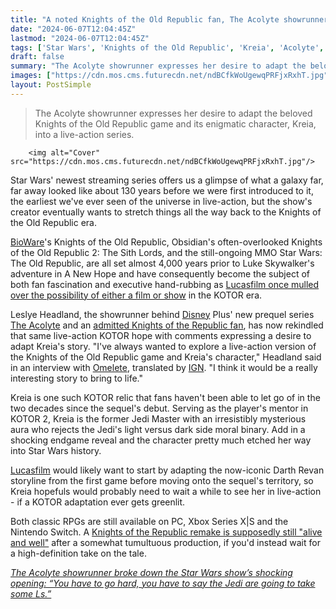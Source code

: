 ```yaml
---
title: "A noted Knights of the Old Republic fan, The Acolyte showrunner would love to bring the fan-favorite Star Wars RPG to life: 'It would be a really interesting story'"
date: "2024-06-07T12:04:45Z"
lastmod: "2024-06-07T12:04:45Z"
tags: ['Star Wars', 'Knights of the Old Republic', 'Kreia', 'Acolyte', 'Disney', 'Darth Revan', 'RPG', 'Lucasfilm', 'Nintendo Switch', 'Xbox Series X|S']
draft: false
summary: "The Acolyte showrunner expresses her desire to adapt the beloved Knights of the Old Republic game and its enigmatic character, Kreia, into a live-action series."
images: ["https://cdn.mos.cms.futurecdn.net/ndBCfkWoUgewqPRFjxRxhT.jpg"]
layout: PostSimple
---
```

> The Acolyte showrunner expresses her desire to adapt the beloved Knights of the Old Republic game and its enigmatic character, Kreia, into a live-action series.


        <img alt="Cover" src="https://cdn.mos.cms.futurecdn.net/ndBCfkWoUgewqPRFjxRxhT.jpg"/>
        
Star Wars' newest streaming series offers us a glimpse of what a galaxy far, far away looked like about 130 years before we were first introduced to it, the earliest we've ever seen of the universe in live-action, but the show's creator eventually wants to stretch things all the way back to the Knights of the Old Republic era. 

[BioWare](https://www.gamesradar.com/tag/bioware/)'s Knights of the Old Republic, Obsidian's often-overlooked Knights of the Old Republic 2: The Sith Lords, and the still-ongoing MMO Star Wars: The Old Republic, are all set almost 4,000 years prior to Luke Skywalker's adventure in A New Hope and have consequently become the subject of both fan fascination and executive hand-rubbing as [Lucasfilm once mulled over the possibility of either a film or show](https://www.gamesradar.com/star-wars-knights-old-republic-movie-tv-show/) in the KOTOR era. 

Leslye Headland, the showrunner behind [Disney](https://www.gamesradar.com/tag/disney/) Plus' new prequel series [The Acolyte](https://www.gamesradar.com/star-wars-the-acolyte-trailer-cast-release-date/) and an [admitted Knights of the Republic fan](https://www.gamesradar.com/entertainment/star-wars-tv-shows/the-acolyte-takes-notes-from-one-of-the-best-star-wars-rpgs-around-darth-traya-really-stuck-out-to-me-as-an-inspiration/), has now rekindled that same live-action KOTOR hope with comments expressing a desire to adapt Kreia's story. "I've always wanted to explore a live-action version of the Knights of the Old Republic game and Kreia's character," Headland said in an interview with [Omelete](https://www.omelete.com.br/star-wars/the-acolyte-knights-of-the-republic), translated by [IGN](https://www.ign.com/articles/leslye-headland-wants-to-make-a-live-action-kotor-featuring-an-intriguing-character). "I think it would be a really interesting story to bring to life."

Kreia is one such KOTOR relic that fans haven't been able to let go of in the two decades since the sequel's debut. Serving as the player's mentor in KOTOR 2, Kreia is the former Jedi Master with an irresistibly mysterious aura who rejects the Jedi's light versus dark side moral binary. Add in a shocking endgame reveal and the character pretty much etched her way into Star Wars history. 

[Lucasfilm](https://www.gamesradar.com/tag/lucasfilm/) would likely want to start by adapting the now-iconic Darth Revan storyline from the first game before moving onto the sequel's territory, so Kreia hopefuls would probably need to wait a while to see her in live-action - if a KOTOR adaptation ever gets greenlit.

Both classic RPGs are still available on PC, Xbox Series X|S and the Nintendo Switch. A [Knights of the Republic remake is supposedly still "alive and well"](https://www.gamesradar.com/despite-reports-of-its-cancellation-and-embracers-dollar500m-sale-the-star-wars-knights-of-the-old-republic-remake-is-still-alive-and-well/#:~:text=Despite%20reports%20of%20its%20cancellation,%22alive%20and%20well%22%20%7C%20GamesRadar%2B) after a somewhat tumultuous production, if you'd instead wait for a high-definition take on the tale. 

[<em>The Acolyte showrunner broke down the Star Wars show’s shocking opening: “You have to go hard, you have to say the Jedi are going to take some Ls.”</em>](https://www.gamesradar.com/entertainment/star-wars-tv-shows/the-acolyte-opening-master-indara-death-explained/)
        